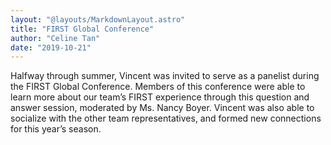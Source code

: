 ```yaml
---
layout: "@layouts/MarkdownLayout.astro"
title: "FIRST Global Conference"
author: "Celine Tan"
date: "2019-10-21"
---
```


Halfway through summer, Vincent was invited to serve as a panelist during the FIRST Global Conference. Members of this conference were able to learn more about our team’s FIRST experience through this question and answer session, moderated by Ms. Nancy Boyer. Vincent was also able to socialize with the other team representatives, and formed new connections for this year’s season.
